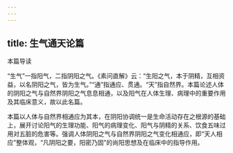 ```yaml
---
---
---
```

title: 生气通天论篇
---




本篇导读

“生气”一指阳气，二指阴阳之气。《素问直解》云：“生阳之气，本于阴精，互相资益，以名阴阳之气，皆为生气。”“通”指通应、贯通。“天”指自然界。本篇论述人体的阴阳之气与自然界阴阳之气息息相通，以及阳气在人体生理、病理中的重要作用及其临床意义，故以此名篇。

本篇以人体与自然界相通应为其本，在阴阳协调统一是生命活动存在之根源的基础上，展开讨论阳气的生理功能、阳气的病理变化、阳气与阴精的关系、饮食五味过用对五脏的危害等。强调人体阴阳之气与自然界阴阳之气变化相通应，即“天人相应”整体观，“凡阴阳之要，阳密乃固”的尚阳思想及在临床中的指导作用。